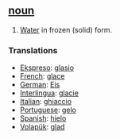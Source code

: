 == [[noun]] ==
#[[Water]] in frozen (solid) form.

=== Translations === 
*[[Ekspreso]]: [[glasio]]
*[[French]]: [[glace]] 
*[[German]]: [[Eis]] 
*[[Interlingua]]: [[glacie]] 
*[[Italian]]: [[ghiaccio]] 
*[[Portuguese]]: [[gelo]] 
*[[Spanish]]: [[hielo]]
*[[Volapük]]: [[glad]]